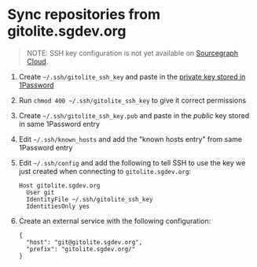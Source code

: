 # Sync repositories from gitolite.sgdev.org

>NOTE: SSH key configuration is not yet available on [Sourcegraph Cloud](/cloud/).

1. Create `~/.ssh/gitolite_ssh_key` and paste in the [private key stored in 1Password](https://start.1password.com/open/i?a=HEDEDSLHPBFGRBTKAKJWE23XX4&v=dnrhbauihkhjs5ag6vszsme45a&i=i5bm6syw45w2c33cvfrrlt4fhu&h=team-sourcegraph.1password.com)
1. Run `chmod 400 ~/.ssh/gitolite_ssh_key` to give it correct permissions
1. Create `~/.ssh/gitolite_ssh_key.pub` and paste in the *public* key stored in same 1Password entry
1. Edit `~/.ssh/known_hosts` and add the "known hosts entry" from same 1Password entry
1. Edit `~/.ssh/config` and add the following to tell SSH to use the key we just created when connecting to `gitolite.sgdev.org`:

    ```
    Host gitolite.sgdev.org
      User git
      IdentityFile ~/.ssh/gitolite_ssh_key
      IdentitiesOnly yes
    ```
1. Create an external service with the following configuration:

    ```
    {
      "host": "git@gitolite.sgdev.org",
      "prefix": "gitolite.sgdev.org/"
    }
    ```
